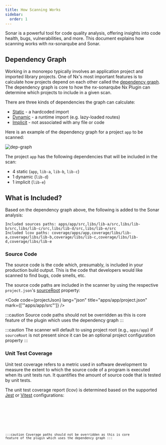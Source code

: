 ```yaml
---
title: How Scanning Works
sidebar:
  order: 1
---
```



Sonar is a powerful tool for code quality analysis, offering insights into code health, bugs, vulnerabilities, and more.
This document explains how scanning works with nx-sonarqube and Sonar.

## Dependency Graph

Working in a monorepo typically involves an application project and imported library projects. One of Nx's most
important features is to calculate how projects depend on each other called the [dependency graph](https://nx.dev/nx-api/nx/documents/dep-graph#graph).
The dependency graph is core to how the nx-sonarqube Nx Plugin can determine which projects to include in a given scan.

There are three kinds of dependencies the graph can calculate:

- [Static](https://nx.dev/extending-nx/recipes/project-graph-plugins#static-dependencies) - a hardcoded import
- [Dynamic](https://nx.dev/extending-nx/recipes/project-graph-plugins#dynamic-dependencies) - a runtime import (e.g. lazy-loaded routes)
- [Implicit](https://nx.dev/extending-nx/recipes/project-graph-plugins#implicit-dependencies) - not associated with any file or code

Here is an example of the dependency graph for a project `app` to be scanned:

![dep-graph](../../../assets/dep-graph.png)

The project `app` has the following dependencies that will be included in the scan:

- 4 static (`app`, `lib-a`, `lib-b`, `lib-c`)
- 1 dynamic (`lib-d`)
- 1 implicit (`lib-e`)

## What is Included?

Based on the dependency graph above, the following is added to the Sonar analysis:

```shell
Included sources paths: apps/app/src,libs/lib-a/src,libs/lib-b/src,libs/lib-c/src,libs/lib-d/src,libs/lib-e/src
Included lcov paths: coverage/apps/app,coverage/libs/lib-a,coverage/libs/lib-b,coverage/libs/lib-c,coverage/libs/lib-d,coverage/libs/lib-e
```

### Source Code

The source code is the code which, presumably, is included in your production build output. This is the code that
developers would like scanned to find bugs, code smells, etc.

The source code paths are included in the scanner by using the respective `project.json`'s
[sourceRoot](https://nx.dev/nx-api/devkit/documents/ProjectConfiguration#sourceroot) property:

<Code
  code={projectJson}
  lang="json"
  title="apps/app/project.json"
  mark={['"apps/app/src"']}
/>

:::caution
Source code paths should not be overridden as this is core feature of the plugin which uses the dependency graph
:::

:::caution
The scanner will default to using project root (e.g., `apps/app`) if `sourceRoot` is not present since it can be an
optional project configuration property
:::

### Unit Test Coverage

Unit test coverage refers to a metric used in software development to measure the extent to which the source code of a
program is executed when its unit tests run. It quantifies the amount of source code that is tested by unit tests.

The unit test coverage report (lcov) is determined based on the supported [Jest](https://nx.dev/nx-api/jest/executors/jest#nxjestjest)
or [Vitest](https://nx.dev/nx-api/vite/executors/test) configurations:

<Tabs>
  <TabItem label="Jest">
    <Code
      code={jestConfig}
      lang="typescript"
      title="libs/lib-a/jest.config.ts"
      mark={["'../../coverage/libs/lib-a'"]}
    />
  </TabItem>
  <TabItem label="Vitest">
    <Code
      code={viteConfig}
      lang="typescript"
      title="libs/lib-e/vitest.config.ts"
      mark={["'../../coverage/libs/lib-e'"]}
    />
  </TabItem>
</Tabs>

:::caution
Coverage paths should not be overridden as this is core feature of the plugin which uses the dependency graph
:::
